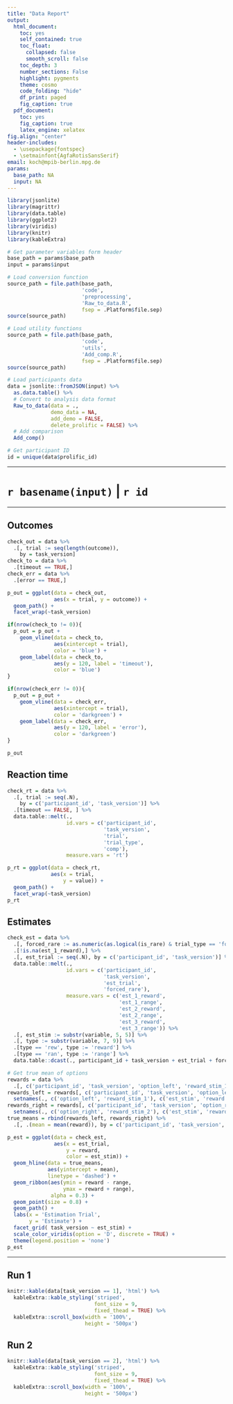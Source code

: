 ```yaml
---
title: "Data Report"
output:
  html_document:
    toc: yes
    self_contained: true
    toc_float:
      collapsed: false
      smooth_scroll: false
    toc_depth: 3
    number_sections: False
    highlight: pygments
    theme: cosmo
    code_folding: "hide"
    df_print: paged
    fig_caption: true
  pdf_document:
    toc: yes
    fig_caption: true
    latex_engine: xelatex
fig.align: "center"
header-includes:
  - \usepackage{fontspec}
  - \setmainfont{AgfaRotisSansSerif}
email: koch@mpib-berlin.mpg.de
params:
  base_path: NA
  input: NA
---
```


```r
library(jsonlite)
library(magrittr)
library(data.table)
library(ggplot2)
library(viridis)
library(knitr)
library(kableExtra)

# Get parameter variables form header
base_path = params$base_path
input = params$input

# Load conversion function
source_path = file.path(base_path,
                        'code',
                        'preprocessing',
                        'Raw_to_data.R',
                        fsep = .Platform$file.sep)
source(source_path)

# Load utility functions
source_path = file.path(base_path,
                        'code',
                        'utils',
                        'Add_comp.R',
                        fsep = .Platform$file.sep)
source(source_path)
```


```r
# Load participants data
data = jsonlite::fromJSON(input) %>%
  as.data.table() %>%
  # Convert to analysis data format
  Raw_to_data(data = .,
              demo_data = NA,
              add_demo = FALSE,
              delete_prolific = FALSE) %>%
  # Add comparison
  Add_comp()

# Get participant ID
id = unique(data$prolific_id)
```

---

# `r basename(input)` | `r id`

---

## Outcomes

```r
check_out = data %>%
  .[, trial := seq(length(outcome)),
    by = task_version]
check_to = data %>%
  .[timeout == TRUE,]
check_err = data %>%
  .[error == TRUE,]

p_out = ggplot(data = check_out,
               aes(x = trial, y = outcome)) +
  geom_path() +
  facet_wrap(~task_version)

if(nrow(check_to != 0)){
  p_out = p_out +
    geom_vline(data = check_to,
               aes(xintercept = trial),
               color = 'blue') +
    geom_label(data = check_to,
               aes(y = 120, label = 'timeout'),
               color = 'blue')
}

if(nrow(check_err != 0)){
  p_out = p_out +
    geom_vline(data = check_err,
               aes(xintercept = trial),
               color = 'darkgreen') +
    geom_label(data = check_err,
               aes(y = 120, label = 'error'),
               color = 'darkgreen')
}

p_out
```

## Reaction time

```r
check_rt = data %>%
  .[, trial := seq(.N),
    by = c('participant_id', 'task_version')] %>%
  .[timeout == FALSE, ] %>%
  data.table::melt(.,
                   id.vars = c('participant_id',
                               'task_version',
                               'trial',
                               'trial_type',
                               'comp'),
                   measure.vars = 'rt')

p_rt = ggplot(data = check_rt,
              aes(x = trial,
                  y = value)) +
  geom_path() +
  facet_wrap(~task_version)
p_rt
```


## Estimates

```r
check_est = data %>%
  .[, forced_rare := as.numeric(as.logical(is_rare) & trial_type == 'forced' & (comp == '1v2' | comp == '2v3'))] %>%
  .[!is.na(est_1_reward),] %>%
  .[, est_trial := seq(.N), by = c('participant_id', 'task_version')] %>%
  data.table::melt(.,
                   id.vars = c('participant_id',
                               'task_version',
                               'est_trial',
                               'forced_rare'),
                   measure.vars = c('est_1_reward',
                                    'est_1_range',
                                    'est_2_reward',
                                    'est_2_range',
                                    'est_3_reward',
                                    'est_3_range')) %>%
  .[, est_stim := substr(variable, 5, 5)] %>%
  .[, type := substr(variable, 7, 9)] %>%
  .[type == 'rew', type := 'reward'] %>%
  .[type == 'ran', type := 'range'] %>%
  data.table::dcast(., participant_id + task_version + est_trial + forced_rare + est_stim ~ type, value.var = 'value')

# Get true mean of options
rewards = data %>%
  .[, c('participant_id', 'task_version', 'option_left', 'reward_stim_1', 'option_right', 'reward_stim_2')]
rewards_left = rewards[, c('participant_id', 'task_version', 'option_left', 'reward_stim_1')] %>%
  setnames(., c('option_left', 'reward_stim_1'), c('est_stim', 'reward'))
rewards_right = rewards[, c('participant_id', 'task_version', 'option_right', 'reward_stim_2')] %>%
  setnames(., c('option_right', 'reward_stim_2'), c('est_stim', 'reward'))
true_means = rbind(rewards_left, rewards_right) %>%
  .[, .(mean = mean(reward)), by = c('participant_id', 'task_version', 'est_stim')]

p_est = ggplot(data = check_est,
               aes(x = est_trial,
                   y = reward,
                   color = est_stim)) +
  geom_hline(data = true_means,
             aes(yintercept = mean),
             linetype = 'dashed') +
  geom_ribbon(aes(ymin = reward - range,
                  ymax = reward + range),
              alpha = 0.3) +
  geom_point(size = 0.8) +
  geom_path() +
  labs(x = 'Estimation Trial',
       y = 'Estimate') +
  facet_grid( task_version ~ est_stim) +
  scale_color_viridis(option = 'D', discrete = TRUE) +
  theme(legend.position = 'none')
p_est
```

---

## Run 1

```r
knitr::kable(data[task_version == 1], 'html') %>%
  kableExtra::kable_styling('striped',
                            font_size = 9,
                            fixed_thead = TRUE) %>%
  kableExtra::scroll_box(width = '100%',
                         height = '500px')
```

## Run 2

```r
knitr::kable(data[task_version == 2], 'html') %>%
  kableExtra::kable_styling('striped',
                            font_size = 9,
                            fixed_thead = TRUE) %>%
  kableExtra::scroll_box(width = '100%',
                         height = '500px')
```
